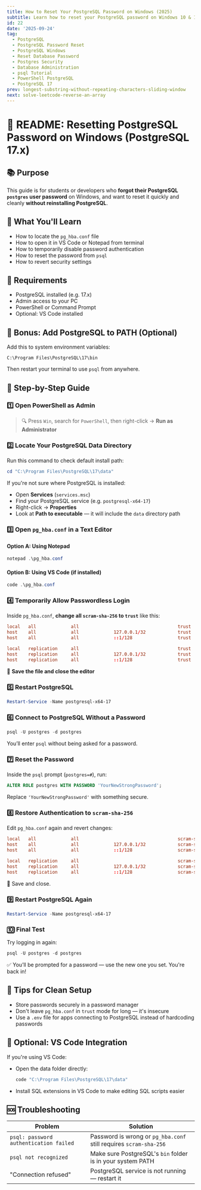 ```yaml
---
title: How to Reset Your PostgreSQL Password on Windows (2025)
subtitle: Learn how to reset your PostgreSQL password on Windows 10 & 11 without reinstalling. Step-by-step guide for PostgreSQL 17 users (2025).
id: 22
date: '2025-09-24'
tag:
  - PostgreSQL
  - PostgreSQL Password Reset
  - PostgreSQL Windows
  - Reset Database Password
  - Postgres Security
  - Database Administration
  - psql Tutorial
  - PowerShell PostgreSQL
  - PostgreSQL 17
prev: longest-substring-without-repeating-characters-sliding-window
next: solve-leetcode-reverse-an-array
---
```

# 📝 README: Resetting PostgreSQL Password on Windows (PostgreSQL 17.x)

## 📚 Purpose

This guide is for students or developers who **forgot their PostgreSQL `postgres` user password** on Windows, and want to reset it quickly and cleanly **without reinstalling PostgreSQL**.

## 🧠 What You'll Learn

- How to locate the `pg_hba.conf` file
- How to open it in VS Code or Notepad from terminal
- How to temporarily disable password authentication
- How to reset the password from `psql`
- How to revert security settings

## 🐘 Requirements

- PostgreSQL installed (e.g. 17.x)
- Admin access to your PC
- PowerShell or Command Prompt
- Optional: VS Code installed

## 🧩 Bonus: Add PostgreSQL to PATH (Optional)

Add this to system environment variables:

```plaintext
C:\Program Files\PostgreSQL\17\bin
```

Then restart your terminal to use `psql` from anywhere.

## 🚀 Step-by-Step Guide

### 1️⃣ Open PowerShell as Admin

> 🔍 Press `Win`, search for `PowerShell`, then right-click → **Run as Administrator**

### 2️⃣ Locate Your PostgreSQL Data Directory

Run this command to check default install path:

```powershell
cd "C:\Program Files\PostgreSQL\17\data"
```

If you're not sure where PostgreSQL is installed:

- Open **Services** (`services.msc`)
- Find your PostgreSQL service (e.g. `postgresql-x64-17`)
- Right-click → **Properties**
- Look at **Path to executable** — it will include the `data` directory path

### 3️⃣ Open `pg_hba.conf` in a Text Editor

#### Option A: Using Notepad

```powershell
notepad .\pg_hba.conf
```

#### Option B: Using VS Code (if installed)

```powershell
code .\pg_hba.conf
```

### 4️⃣ Temporarily Allow Passwordless Login

Inside `pg_hba.conf`, **change all `scram-sha-256` to `trust`** like this:

```conf
local   all             all                                     trust
host    all             all             127.0.0.1/32            trust
host    all             all             ::1/128                 trust

local   replication     all                                     trust
host    replication     all             127.0.0.1/32            trust
host    replication     all             ::1/128                 trust
```

💾 **Save the file and close the editor**

### 5️⃣ Restart PostgreSQL

```powershell
Restart-Service -Name postgresql-x64-17
```

### 6️⃣ Connect to PostgreSQL Without a Password

```powershell
psql -U postgres -d postgres
```

You’ll enter `psql` without being asked for a password.

### 7️⃣ Reset the Password

Inside the `psql` prompt (`postgres=#`), run:

```sql
ALTER ROLE postgres WITH PASSWORD 'YourNewStrongPassword';
```

Replace `'YourNewStrongPassword'` with something secure.

### 8️⃣ Restore Authentication to `scram-sha-256`

Edit `pg_hba.conf` again and revert changes:

```conf
local   all             all                                     scram-sha-256
host    all             all             127.0.0.1/32            scram-sha-256
host    all             all             ::1/128                 scram-sha-256

local   replication     all                                     scram-sha-256
host    replication     all             127.0.0.1/32            scram-sha-256
host    replication     all             ::1/128                 scram-sha-256
```

💾 Save and close.

### 9️⃣ Restart PostgreSQL Again

```powershell
Restart-Service -Name postgresql-x64-17
```

### 🔟 Final Test

Try logging in again:

```powershell
psql -U postgres -d postgres
```

✅ You’ll be prompted for a password — use the new one you set. You're back in!

## 🧼 Tips for Clean Setup

- Store passwords securely in a password manager
- Don't leave `pg_hba.conf` in `trust` mode for long — it's insecure
- Use a `.env` file for apps connecting to PostgreSQL instead of hardcoding passwords

## 🧰 Optional: VS Code Integration

If you're using VS Code:

- Open the data folder directly:

  ```powershell
  code "C:\Program Files\PostgreSQL\17\data"
  ```

- Install SQL extensions in VS Code to make editing SQL scripts easier

## 🆘 Troubleshooting

| Problem                                | Solution                                                          |
| -------------------------------------- | ----------------------------------------------------------------- |
| `psql: password authentication failed` | Password is wrong or `pg_hba.conf` still requires `scram-sha-256` |
| `psql not recognized`                  | Make sure PostgreSQL's `bin` folder is in your system PATH        |
| "Connection refused"                   | PostgreSQL service is not running — restart it                    |

